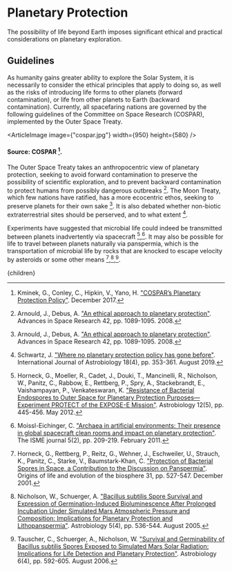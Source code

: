 


# Planetary Protection
The possibility of life beyond Earth imposes significant ethical and practical considerations on planetary exploration.

## Guidelines
As humanity gains greater ability to explore the Solar System, it is necessarily to consider the ethical principles that apply to doing so, as well as the risks of introducing life forms to other planets (forward contamination), or life from other planets to Earth (backward contamination). Currently, all spacefaring nations are governed by the following guidelines of the Committee on Space Research (COSPAR), implemented by the Outer Space Treaty.

<ArticleImage image={"cospar.jpg"} width={950} height={580} />
#### Source: COSPAR [^6].

The Outer Space Treaty takes an anthropocentric view of planetary protection, seeking to avoid forward contamination to preserve the possibility of scientific exploration, and to prevent backward contamination to protect humans from possibly dangerous outbreaks [^1]. The Moon Treaty, which few nations have ratified, has a more ecocentric ethos, seeking to preserve planets for their own sake [^1]. It is also debated whether non-biotic extraterrestrial sites should be perserved, and to what extent [^12].

Experiments have suggested that microbial life could indeed be transmitted between planets inadvertently via spacecraft [^4],[^9]. It may also be possible for life to travel between planets naturally via panspermia, which is the transportation of microbial life by rocks that are knocked to escape velocity by asteroids or some other means [^5],[^11],[^13].

<BetterQuantifyTheRiskSolution />

[^1]: Arnould, J., Debus, A. ["An ethical approach to planetary protection"](https://www.sciencedirect.com/science/article/pii/S0273117708000689). Advances in Space Research 42, pp. 1089-1095. 2008.

[^2]: Conley, C. A. ["Coleman–Sagan Equation"](https://link.springer.com/referenceworkentry/10.1007/978-3-642-11274-4_317). Encyclopedia of Astrobiology, Springer, Berlin, Heidelberg, p. 325. 2011.

[^3]: Danko, D. C., Sierra, M. A., Benardini, J. N., Guan, L., Wood, J. M., Singh, N., Seuylemezian, A., Butler, D. J., Ryon, K., Kuchin, K., Meleshko, D., Bhattacharya, C., Venkateswaran, K. J., Mason, C. E. ["A comprehensive metagenomics framework to characterize organisms relevant for planetary protection"](https://microbiomejournal.biomedcentral.com/articles/10.1186/s40168-021-01020-1). Microbiome 9(82). April 2021.

[^4]: Horneck, G., Moeller, R., Cadet, J., Douki, T., Mancinelli, R., Nicholson, W., Panitz, C., Rabbow, E., Rettberg, P., Spry, A., Stackebrandt, E., Vaishampayan, P., Venkateswaran, K. ["Resistance of Bacterial Endospores to Outer Space for Planetary Protection Purposes—Experiment PROTECT of the EXPOSE-E Mission"](https://www.liebertpub.com/doi/abs/10.1089/ast.2011.0737). Astrobiology 12(5), pp. 445-456. May 2012.

[^5]: Horneck, G., Rettberg, P., Reitz, G., Wehner, J., Eschweiler, U., Strauch, K., Panitz, C., Starke, V., Baumstark-Khan, C. ["Protection of Bacterial Spores in Space, a Contribution to the Discussion on Panspermia"](https://link.springer.com/article/10.1023/A:1012746130771). Origins of life and evolution of the biosphere 31, pp. 527-547. December 2001.

[^6]: Kminek, G., Conley, C., Hipkin, V., Yano, H. ["COSPAR’s Planetary Protection Policy"](https://cosparhq.cnes.fr/assets/uploads/2019/12/PPPolicyDecember-2017.pdf). December 2017.

[^7]: Lal, B., Trauberman, J. ["Mars Is Coming to Earth"](https://issues.org/mars-is-coming-to-earth-planetary-protection-policy/). Issues in Science and Technology. August 2020.

[^8]: McCoy, K. J., DiNicola, M., Everline, C., Burgoyne, H., Reinholtz, K., Clement, B. ["Europa Clipper planetary protection probabilistic risk assessment summary"](https://www.sciencedirect.com/science/article/abs/pii/S0032063320303524). Planetary and Space Science 196: 105139. February 2021.

[^9]: Moissl-Eichinger, C. ["Archaea in artificial environments: Their presence in global spacecraft clean rooms and impact on planetary protection"](https://www.nature.com/articles/ismej2010124). The ISME journal 5(2), pp. 209-219. February 2011.

[^10]: National Research Council. ["Assessment of Planetary Protection Requirements for Mars Sample Return Missions"](https://nap.nationalacademies.org/login.php?record_id=12576). 2009.

[^11]: Nicholson, W., Schuerger, A. ["Bacillus subtilis Spore Survival and Expression of Germination-Induced Bioluminescence After Prolonged Incubation Under Simulated Mars Atmospheric Pressure and Composition: Implications for Planetary Protection and Lithopanspermia"](https://www.liebertpub.com/doi/abs/10.1089/ast.2005.5.536). Astrobiology 5(4), pp. 536-544. August 2005.

[^12]: Schwartz, J. ["Where no planetary protection policy has gone before"](https://www.cambridge.org/core/journals/international-journal-of-astrobiology/article/abs/where-no-planetary-protection-policy-has-gone-before/F264AB24ABB7F4C7A5E86F48C2EA543D). International Journal of Astrobiology 18(4), pp. 353-361. August 2019.

[^13]: Tauscher, C., Schuerger, A., Nicholson, W. ["Survival and Germinability of Bacillus subtilis Spores Exposed to Simulated Mars Solar Radiation: Implications for Life Detection and Planetary Protection"](https://www.liebertpub.com/doi/abs/10.1089/ast.2006.6.592). Astrobiology 6(4), pp. 592-605. August 2006.

[^14]: Yair, Y., Reshef, L., Shopen-Gochev, C., Yoffe, G., Azulay, G., Aharonson, O., Sorek-Abramovich, R. ["Temporal and Spatial Analysis of Forward and Backward Microbial Contamination in a Mars Analog Mission"](https://www.frontiersin.org/articles/10.3389/fspas.2021.589147/full). Frontiers in Astronomy and Space Sciences 4. 2021.

  <Article 
    focusAreaUrl={focusAreaUrl} 
    hierarchy={hierarchy} 
    site={site}
  >
    {children}
  </Article>
